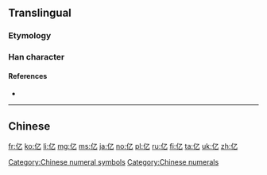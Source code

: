 {{also|億}}<!-- may be replaced by zh-forms -->
==Translingual==
{{stroke order|type=animate}}

===Etymology===
{{Han simp|億|f=意|t=乙}}

===Han character===
{{Han char|rn=9|rad=人|as=01|sn=3|four=|canj=人弓 (ON), X人弓 (XON)|ids=⿰亻乙}}

====References====
* {{Han ref|kx=0091.051|hdz=10103.040|uh=4EBF|ud=20159}}

[[Category:Chinese numeral symbols]]
[[Category:Chinese numerals]]

----

==Chinese==
{{zh-see|億}}

[[fr:亿]]
[[ko:亿]]
[[li:亿]]
[[mg:亿]]
[[ms:亿]]
[[ja:亿]]
[[no:亿]]
[[pl:亿]]
[[ru:亿]]
[[fi:亿]]
[[ta:亿]]
[[uk:亿]]
[[zh:亿]]